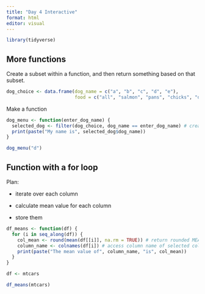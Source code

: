 ```yaml
---
title: "Day 4 Interactive"
format: html
editor: visual
---
```


```r
library(tidyverse)
```

## More functions

Create a subset within a function, and then return something based on that subset.

```r

dog_choice <- data.frame(dog_name = c("a", "b", "c", "d", "e"),
                         food = c("all", "salmon", "pans", "chicks", "dudes"))
```

Make a function

```r
dog_menu <- function(enter_dog_name) {
  selected_dog <- filter(dog_choice, dog_name == enter_dog_name) # create subset to create input row
  print(paste("My name is", selected_dog$dog_name))
}

dog_menu("d")
```

## Function with a for loop

Plan:

-   iterate over each column

-   calculate mean value for each column

-   store them

```r
df_means <- function(df) {
  for (i in seq_along(df)) {
    col_mean <- round(mean(df[[i]], na.rm = TRUE)) # return rounded MEANS of the vector of values [[]] from the column 
    column_name <- colnames(df[i]) # access column name of selected column i
    print(paste("The mean value of", column_name, "is", col_mean))
  }
}

df <- mtcars

df_means(mtcars)
```
